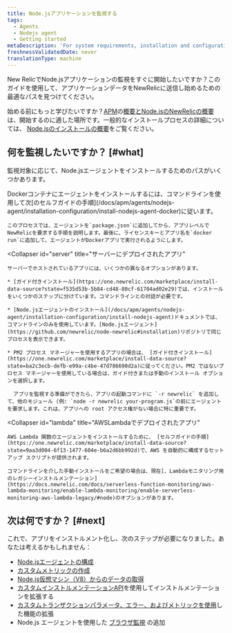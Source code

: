 ```yaml
---
title: Node.jsアプリケーションを監視する
tags:
  - Agents
  - Nodejs agent
  - Getting started
metaDescription: 'For system requirements, installation and configuration procedures, and troubleshooting tips for New Relic''s Node.js agent, start here.'
freshnessValidatedDate: never
translationType: machine
---
```


New RelicでNode.jsアプリケーションの監視をすぐに開始したいですか？このガイドを使用して、アプリケーションデータをNewRelicに送信し始めるための最適なパスを見つけてください。

始める前にもっと学びたいですか？[APM](/docs/apm/new-relic-apm/getting-started/introduction-apm)の[概要とNode.jsのNewRelicの概要](/docs/apm/agents/nodejs-agent/getting-started/introduction-new-relic-nodejs)は、開始するのに適した場所です。一般的なインストールプロセスの詳細については、 [Node.jsのインストールの概要](/docs/apm/agents/nodejs-agent/installation-configuration/install-nodejs-agent)をご覧ください。

## 何を監視したいですか？ [#what]

監視対象に応じて、Node.jsエージェントをインストールするためのパスがいくつかあります。

<CollapserGroup>
  <Collapser
    id="docker"
    title="Dockerコンテナにデプロイされたアプリ"
  >
    Dockerコンテナにエージェントをインストールするには、コマンドラインを使用して次[のセルフガイドの手順](/docs/apm/agents/nodejs-agent/installation-configuration/install-nodejs-agent-docker)に従います。

    このプロセスでは、エージェントを`package.json`に追加してから、アプリレベルでNewRelicを要求する手順を説明します。最後に、ライセンスキーとアプリ名を`docker run`に追加して、エージェントがDockerアプリで実行されるようにします。
  </Collapser>

  <Collapser
    id="server"
    title="サーバーにデプロイされたアプリ"
  >
    サーバーでホストされているアプリには、いくつかの異なるオプションがあります。

    * [ガイド付きインストール](https://one.newrelic.com/marketplace/install-data-source?state=f535d53b-5b84-cd48-80cf-61704ad02e29)では、インストールをいくつかのステップに分けています。コマンドラインとの対話が必要です。

    * [Node.jsエージェントのインストール](/docs/apm/agents/nodejs-agent/installation-configuration/install-nodejs-agent)ドキュメントでは、コマンドラインのみを使用しています。[Node.jsエージェント](https://github.com/newrelic/node-newrelic#installation)リポジトリで同じプロセスを表示できます。

    * PM2 プロセス マネージャーを使用するアプリの場合は、 [ガイド付きインストール](https://one.newrelic.com/marketplace/install-data-source?state=ba2c3ecb-defb-e99a-c4be-47d786690d2a)に従ってください。PM2 ではないプロセス マネージャーを使用している場合は、ガイド付きまたは手動のインストール オプションを選択します。

      アプリを監視する準備ができたら、アプリの起動コマンドに `-r newrelic` を追加して、他のモジュール (例: `node -r newrelic your-program.js`の前にエージェントを要求します。これは、アプリへの root アクセス権がない場合に特に重要です。
  </Collapser>

  <Collapser
    id="lambda"
    title="AWSLambdaでデプロイされたアプリ"
  >
    AWS Lambda 関数のエージェントをインストールするために、 [セルフガイドの手順](https://one.newrelic.com/marketplace/install-data-source?state=9aa3d004-6f13-1477-604e-b6a2d6bb992d)で、AWS を自動的に構成するセットアップ スクリプトが提供されます。

    コマンドラインを介した手動インストールをご希望の場合は、現在[、Lambdaモニタリング用のレガシーインストルメンテーション](https://docs.newrelic.com/docs/serverless-function-monitoring/aws-lambda-monitoring/enable-lambda-monitoring/enable-serverless-monitoring-aws-lambda-legacy/#node)のオプションがあります。
  </Collapser>
</CollapserGroup>

## 次は何ですか？ [#next]

これで、アプリをインストルメント化し、次のステップが必要になりました。あなたは考えるかもしれません：

* [Node.jsエージェントの構成](/docs/apm/agents/nodejs-agent/installation-configuration/nodejs-agent-configuration)
* [カスタムメトリックの作成](/docs/apm/agents/nodejs-agent/extend-your-instrumentation/nodejs-custom-metrics)
* [Node.js仮想マシン（V8）からのデータの取得](/docs/apm/agents/nodejs-agent/extend-your-instrumentation/nodejs-vm-measurements)
* [カスタムインストルメンテーションAPI](/docs/apm/agents/nodejs-agent/extend-your-instrumentation/nodejs-custom-instrumentation)を使用してインストルメンテーションを拡張する
* [カスタムトランザクションパラメータ、エラー、およびメトリックを使用](/docs/apm/agents/nodejs-agent/api-guides/guide-using-nodejs-agent-api)した機能の拡張
* Node.js エージェントを使用した [ブラウザ監視](/docs/apm/agents/nodejs-agent/extend-your-instrumentation/browser-monitoring-nodejs-agent) の追加